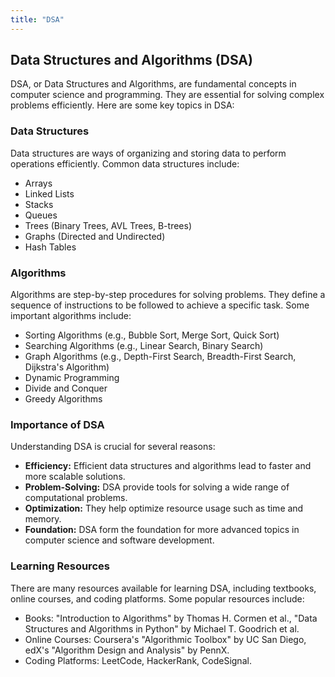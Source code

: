 ```yaml
---
title: "DSA"
---
```


## Data Structures and Algorithms (DSA)

DSA, or Data Structures and Algorithms, are fundamental concepts in computer science and programming. They are essential for solving complex problems efficiently. Here are some key topics in DSA:

### Data Structures

Data structures are ways of organizing and storing data to perform operations efficiently. Common data structures include:

- Arrays
- Linked Lists
- Stacks
- Queues
- Trees (Binary Trees, AVL Trees, B-trees)
- Graphs (Directed and Undirected)
- Hash Tables

<Cards>
  <Card
    title="Arrays→"
    href="/dsa/data/arrays/"
    target="_blank"
  />
  <Card
    title="Linked Lists→"
    href="/dsa/data/linked_lists/"
    target="_blank"
  />
  <Card
    title="Stacks→"
    href="/dsa/data/stack/"
    target="_blank"
  />
  <Card
    title="Queues→"
    href="/dsa/data/queue/"
    target="_blank"
  />
  <Card
    title="Trees→"
    href="/dsa/data/tree/"
    target="_blank"
  />
  <Card
    title="Graphs→"
    href="/dsa/data/graph/"
    target="_blank"
  />
  <Card
    title="Hash Tables→"
    href="/dsa/data/hash/"
    target="_blank"
  />
</Cards>

### Algorithms

Algorithms are step-by-step procedures for solving problems. They define a sequence of instructions to be followed to achieve a specific task. Some important algorithms include:

- Sorting Algorithms (e.g., Bubble Sort, Merge Sort, Quick Sort)
- Searching Algorithms (e.g., Linear Search, Binary Search)
- Graph Algorithms (e.g., Depth-First Search, Breadth-First Search, Dijkstra's Algorithm)
- Dynamic Programming
- Divide and Conquer
- Greedy Algorithms

<Cards>
  <Card
    title="Sorting Algorithms→"
    href="#"
    target="_blank"
  />
  <Card
    title="Searching Algorithms→"
    href="#"
    target="_blank"
  />
  <Card
    title="Graph Algorithms→"
    href="#"
    target="_blank"
  />
  <Card
    title="Dynamic Programming→"
    href="#"
    target="_blank"
  />
  <Card
    title="Divide and Conquer→"
    href="#"
    target="_blank"
  />
  <Card
    title="Greedy Algorithms→"
    href="#"
    target="_blank"
  />
</Cards>

### Importance of DSA

Understanding DSA is crucial for several reasons:

- **Efficiency:** Efficient data structures and algorithms lead to faster and more scalable solutions.
- **Problem-Solving:** DSA provide tools for solving a wide range of computational problems.
- **Optimization:** They help optimize resource usage such as time and memory.
- **Foundation:** DSA form the foundation for more advanced topics in computer science and software development.

### Learning Resources

There are many resources available for learning DSA, including textbooks, online courses, and coding platforms. Some popular resources include:

- Books: "Introduction to Algorithms" by Thomas H. Cormen et al., "Data Structures and Algorithms in Python" by Michael T. Goodrich et al.
- Online Courses: Coursera's "Algorithmic Toolbox" by UC San Diego, edX's "Algorithm Design and Analysis" by PennX.
- Coding Platforms: LeetCode, HackerRank, CodeSignal.

